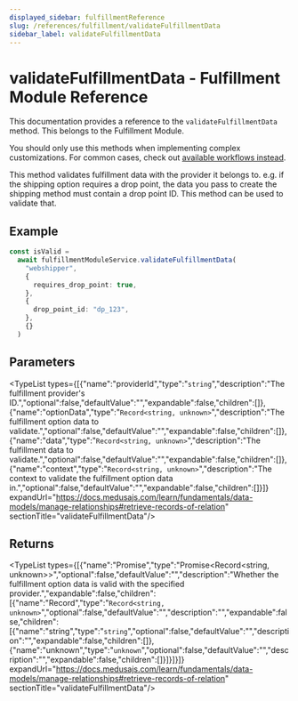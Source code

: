 ```yaml
---
displayed_sidebar: fulfillmentReference
slug: /references/fulfillment/validateFulfillmentData
sidebar_label: validateFulfillmentData
---
```



# validateFulfillmentData - Fulfillment Module Reference

This documentation provides a reference to the `validateFulfillmentData` method. This belongs to the Fulfillment Module.

<Note>

You should only use this methods when implementing complex customizations. For common cases, check out [available workflows instead](/medusa-workflows-reference).

</Note>

This method validates fulfillment data with the provider it belongs to.
  e.g. if the shipping option requires a drop point, the data you pass to create the
  shipping method must contain a drop point ID. This method can be used to
  validate that.

## Example

```ts
const isValid =
  await fulfillmentModuleService.validateFulfillmentData(
    "webshipper",
    {
      requires_drop_point: true,
    },
    {
      drop_point_id: "dp_123",
    },
    {}
  )
```

## Parameters

<TypeList types={[{"name":"providerId","type":"`string`","description":"The fulfillment provider's ID.","optional":false,"defaultValue":"","expandable":false,"children":[]},{"name":"optionData","type":"`Record<string, unknown>`","description":"The fulfillment option data to validate.","optional":false,"defaultValue":"","expandable":false,"children":[]},{"name":"data","type":"`Record<string, unknown>`","description":"The fulfillment data to validate.","optional":false,"defaultValue":"","expandable":false,"children":[]},{"name":"context","type":"`Record<string, unknown>`","description":"The context to validate the fulfillment option data in.","optional":false,"defaultValue":"","expandable":false,"children":[]}]} expandUrl="https://docs.medusajs.com/learn/fundamentals/data-models/manage-relationships#retrieve-records-of-relation" sectionTitle="validateFulfillmentData"/>

## Returns

<TypeList types={[{"name":"Promise","type":"Promise&#60;Record&#60;string, unknown&#62;&#62;","optional":false,"defaultValue":"","description":"Whether the fulfillment option data is valid with the specified provider.","expandable":false,"children":[{"name":"Record","type":"`Record<string, unknown>`","optional":false,"defaultValue":"","description":"","expandable":false,"children":[{"name":"string","type":"`string`","optional":false,"defaultValue":"","description":"","expandable":false,"children":[]},{"name":"unknown","type":"`unknown`","optional":false,"defaultValue":"","description":"","expandable":false,"children":[]}]}]}]} expandUrl="https://docs.medusajs.com/learn/fundamentals/data-models/manage-relationships#retrieve-records-of-relation" sectionTitle="validateFulfillmentData"/>
